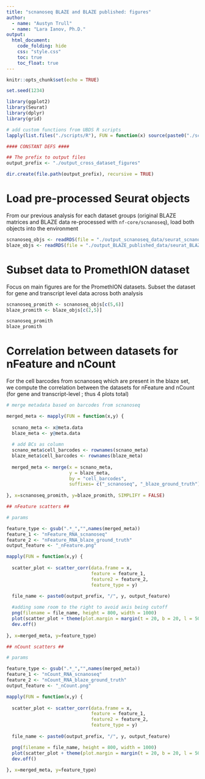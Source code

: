 ```yaml
---
title: "scnanoseq BLAZE and BLAZE published: figures"
author:
  - name: "Austyn Trull"
  - name: "Lara Ianov, Ph.D."
output:
  html_document:
    code_folding: hide
    css: "style.css"
    toc: true
    toc_float: true
---
```


```r
knitr::opts_chunk$set(echo = TRUE)
```

```r
set.seed(1234)

library(ggplot2)
library(Seurat)
library(dplyr)
library(grid)

# add custom functions from UBDS R scripts
lapply(list.files("./scripts/R"), FUN = function(x) source(paste0("./scripts/R/", x)))

#### CONSTANT DEFS ####

## The prefix to output files
output_prefix <- "./output_cross_dataset_figures"

dir.create(file.path(output_prefix), recursive = TRUE)
```

# Load pre-processed Seurat objects

From our previous analysis for each dataset groups (original BLAZE matrices and BLAZE data re-processed with `nf-core/scnanoseq`), load both objects into the environment

```r
scnanoseq_objs <- readRDS(file = "./output_scnanoseq_data/seurat_scnanoseq_BLAZE.rds")
blaze_objs <- readRDS(file = "./output_BLAZE_published_data/seurat_BLAZE_ground_truth.rds")
```

# Subset data to PromethION dataset

Focus on main figures are for the PromethION datasets. Subset the dataset for gene and transcript level data across both analysis

```r
scnanoseq_promith <- scnanoseq_objs[c(5,6)]
blaze_promith <- blaze_objs[c(2,5)]

scnanoseq_promith
blaze_promith
```

# Correlation between datasets for nFeature and nCount

For the cell barcodes from scnanoseq which are present in the blaze set, we compute the correlation between the datasets for nFeature and nCount (for gene and transcript-level ; thus 4 plots total)

```r
# merge metadata based on barcodes from scnanoseq

merged_meta <- mapply(FUN = function(x,y) {
  
  scnano_meta <- x@meta.data
  blaze_meta <- y@meta.data
  
  # add BCs as column
  scnano_meta$cell_barcodes <- rownames(scnano_meta)
  blaze_meta$cell_barcodes <- rownames(blaze_meta)
  
  merged_meta <- merge(x = scnano_meta,
                       y = blaze_meta,
                       by = "cell_barcodes",
                       suffixes= c("_scnanoseq", "_blaze_ground_truth"))
  
}, x=scnanoseq_promith, y=blaze_promith, SIMPLIFY = FALSE)
```

```r
## nFeature scatters ##

# params

feature_type <- gsub(".*_","",names(merged_meta))
feature_1 <- "nFeature_RNA_scnanoseq"
feature_2 <- "nFeature_RNA_blaze_ground_truth"
output_feature <- "_nFeature.png"

mapply(FUN = function(x,y) {
  
  scatter_plot <- scatter_corr(data.frame = x,
                               feature = feature_1,
                               feature2 = feature_2,
                               feature_type = y)
  
  file_name <- paste0(output_prefix, "/", y, output_feature)

  #adding some room to the right to avoid axis being cutoff
  png(filename = file_name, height = 800, width = 1000)
  plot(scatter_plot + theme(plot.margin = margin(t = 20, b = 20, l = 50, r = 50)))
  dev.off()
  
}, x=merged_meta, y=feature_type)

## nCount scatters ##

# params

feature_type <- gsub(".*_","",names(merged_meta))
feature_1 <- "nCount_RNA_scnanoseq"
feature_2 <- "nCount_RNA_blaze_ground_truth"
output_feature <- "_nCount.png"

mapply(FUN = function(x,y) {
  
  scatter_plot <- scatter_corr(data.frame = x,
                               feature = feature_1,
                               feature2 = feature_2,
                               feature_type = y)
  
  file_name <- paste0(output_prefix, "/", y, output_feature)

  png(filename = file_name, height = 800, width = 1000)
  plot(scatter_plot + theme(plot.margin = margin(t = 20, b = 20, l = 50, r = 50)))
  dev.off()
  
}, x=merged_meta, y=feature_type)
```

